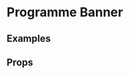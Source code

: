 
<Meta title="2 Pattern Library/1 Structure/Show Performance List" component={ShowPerformanceList} />

# Programme Banner

## Examples 

<Preview>
    <Story name="LFF 2020 Example">
        <div style={{
            padding: "5px",
            maxWidth: "1000px"
        }}>
             <ShowPerformanceList 
                performances={demoPerformances} 
                showTitle="Lynn + Lucy" 
                showDescription="Lynn + Lucy premieres online at London Film Festival. With your ticket you can enjoy Lynn + Lucy any time for two weeks from the premiere date."
            />
        </div>
    </Story>
</Preview>


## Props 

<Props of={ShowPerformanceList} />
